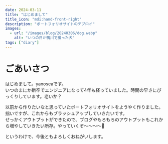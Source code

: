 ```yaml
---
date: 2024-03-11
title: "はじめまして"
title_icon: "mdi:hand-front-right"
description: "ポートフォリオサイトのデプロイ"
images:
  - url: "/images/blog/20240306/dog.webp"
    alt: "いつの日か鴨川で撮った犬"
tags: ["diary"]
---
```


# ごあいさつ

はじめまして。yanoseaです。  
いつのまにか新卒でエンジニアになって4年も経っていました。時間の早さにびっくりしています。老いか？

以前から作りたいなと思っていたポートフォリオサイトをようやく作りました。拙いですが、これからもブラッシュアップしていきたいです。  
せっかくアウトプットができたので、ブログやもろもろのアウトプットもこれから増やしていきたい所存。やっていくぞ～～～～🦈

というわけで、今後ともよろしくおねがいします。

